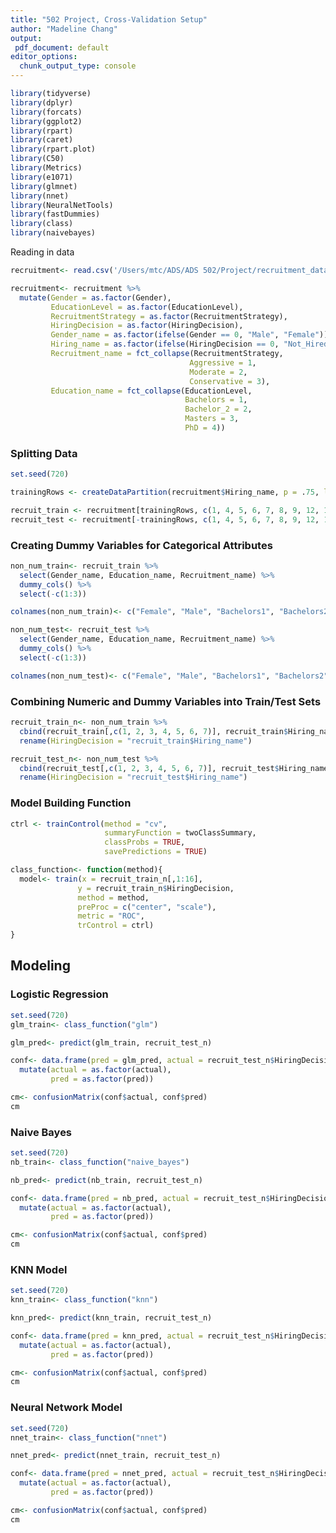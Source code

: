 ```yaml
---
title: "502 Project, Cross-Validation Setup"
author: "Madeline Chang"
output:
 pdf_document: default
editor_options: 
  chunk_output_type: console
---
```


```r
library(tidyverse)
library(dplyr)
library(forcats)
library(ggplot2)
library(rpart)
library(caret)
library(rpart.plot)
library(C50)
library(Metrics)
library(e1071)
library(glmnet)
library(nnet)
library(NeuralNetTools)
library(fastDummies)
library(class)
library(naivebayes)
```

Reading in data

```r
recruitment<- read.csv('/Users/mtc/ADS/ADS 502/Project/recruitment_data.csv')

recruitment<- recruitment %>%
  mutate(Gender = as.factor(Gender),
         EducationLevel = as.factor(EducationLevel),
         RecruitmentStrategy = as.factor(RecruitmentStrategy),
         HiringDecision = as.factor(HiringDecision),
         Gender_name = as.factor(ifelse(Gender == 0, "Male", "Female")),
         Hiring_name = as.factor(ifelse(HiringDecision == 0, "Not_Hired", "Hired")),
         Recruitment_name = fct_collapse(RecruitmentStrategy,
                                        Aggressive = 1,
                                        Moderate = 2,
                                        Conservative = 3),
         Education_name = fct_collapse(EducationLevel,
                                       Bachelors = 1,
                                       Bachelor_2 = 2,
                                       Masters = 3,
                                       PhD = 4))
```

### Splitting Data

```r
set.seed(720)

trainingRows <- createDataPartition(recruitment$Hiring_name, p = .75, list = FALSE) 

recruit_train <- recruitment[trainingRows, c(1, 4, 5, 6, 7, 8, 9, 12, 14, 15, 13)]
recruit_test <- recruitment[-trainingRows, c(1, 4, 5, 6, 7, 8, 9, 12, 14, 15, 13)]
```

### Creating Dummy Variables for Categorical Attributes

```r
non_num_train<- recruit_train %>%
  select(Gender_name, Education_name, Recruitment_name) %>%
  dummy_cols() %>%
  select(-c(1:3))

colnames(non_num_train)<- c("Female", "Male", "Bachelors1", "Bachelors2", "Masters", "PhD", "Agressive", "Moderate", "Conservative")

non_num_test<- recruit_test %>%
  select(Gender_name, Education_name, Recruitment_name) %>%
  dummy_cols() %>%
  select(-c(1:3))

colnames(non_num_test)<- c("Female", "Male", "Bachelors1", "Bachelors2", "Masters", "PhD", "Agressive", "Moderate", "Conservative")
```

### Combining Numeric and Dummy Variables into Train/Test Sets

```r
recruit_train_n<- non_num_train %>%
  cbind(recruit_train[,c(1, 2, 3, 4, 5, 6, 7)], recruit_train$Hiring_name) %>%
  rename(HiringDecision = "recruit_train$Hiring_name") 

recruit_test_n<- non_num_test %>%
  cbind(recruit_test[,c(1, 2, 3, 4, 5, 6, 7)], recruit_test$Hiring_name) %>%
  rename(HiringDecision = "recruit_test$Hiring_name") 
```

### Model Building Function

```r
ctrl <- trainControl(method = "cv",
                     summaryFunction = twoClassSummary,
                     classProbs = TRUE,
                     savePredictions = TRUE)

class_function<- function(method){
  model<- train(x = recruit_train_n[,1:16], 
               y = recruit_train_n$HiringDecision,
               method = method,
               preProc = c("center", "scale"),
               metric = "ROC",
               trControl = ctrl)
}
```

## Modeling

### Logistic Regression

```r
set.seed(720)
glm_train<- class_function("glm")
```

```r
glm_pred<- predict(glm_train, recruit_test_n)

conf<- data.frame(pred = glm_pred, actual = recruit_test_n$HiringDecision) %>%
  mutate(actual = as.factor(actual),
         pred = as.factor(pred))

cm<- confusionMatrix(conf$actual, conf$pred)
cm
```

### Naive Bayes

```r
set.seed(720)
nb_train<- class_function("naive_bayes")
```

```r
nb_pred<- predict(nb_train, recruit_test_n)

conf<- data.frame(pred = nb_pred, actual = recruit_test_n$HiringDecision) %>%
  mutate(actual = as.factor(actual),
         pred = as.factor(pred))

cm<- confusionMatrix(conf$actual, conf$pred)
cm
```

### KNN Model

```r
set.seed(720)
knn_train<- class_function("knn")
```

```r
knn_pred<- predict(knn_train, recruit_test_n)

conf<- data.frame(pred = knn_pred, actual = recruit_test_n$HiringDecision) %>%
  mutate(actual = as.factor(actual),
         pred = as.factor(pred))

cm<- confusionMatrix(conf$actual, conf$pred)
cm
```

### Neural Network Model

```r
set.seed(720)
nnet_train<- class_function("nnet")
```

```r
nnet_pred<- predict(nnet_train, recruit_test_n)

conf<- data.frame(pred = nnet_pred, actual = recruit_test_n$HiringDecision) %>%
  mutate(actual = as.factor(actual),
         pred = as.factor(pred))

cm<- confusionMatrix(conf$actual, conf$pred)
cm
```


